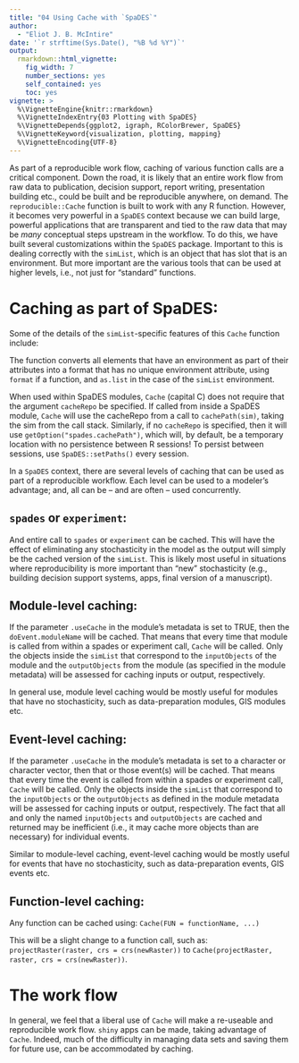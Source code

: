 ```yaml
---
title: "04 Using Cache with `SpaDES`"
author:
  - "Eliot J. B. McIntire"
date: '`r strftime(Sys.Date(), "%B %d %Y")`'
output:
  rmarkdown::html_vignette:
    fig_width: 7
    number_sections: yes
    self_contained: yes
    toc: yes
vignette: >
  %\VignetteEngine{knitr::rmarkdown}
  %\VignetteIndexEntry{03 Plotting with SpaDES}
  %\VignetteDepends{ggplot2, igraph, RColorBrewer, SpaDES}
  %\VignetteKeyword{visualization, plotting, mapping}
  %\VignetteEncoding{UTF-8}
---
```



As part of a reproducible work flow, caching of various function calls are a critical component.
Down the road, it is likely that an entire work flow from raw data to publication, decision support, report writing, presentation building etc., could be built and be reproducible anywhere, on demand.
The `reproducible::Cache` function is built to work with any R function. 
However, it becomes very powerful in a `SpaDES` context because we can build large, powerful applications that are transparent and tied to the raw data that may be *many* conceptual steps upstream in the workflow. 
To do this, we have built several customizations within the `SpaDES` package. 
Important to this is dealing correctly with the `simList`, which is an object that has slot
that is an environment. But more important are the various tools that can be used at
higher levels, i.e., not just for "standard" functions.

# Caching as part of SpaDES:

Some of the details of the `simList`-specific features of this `Cache` function include:

The function converts all elements that have an environment as part of their attributes
into a format that has no unique environment attribute, using `format` if a function, 
and `as.list` in the case of the `simList` environment.

When used within SpaDES modules, `Cache` (capital C) does not require that the argument `cacheRepo` be specified. If called
from inside a SpaDES module, `Cache` will use the cacheRepo from a call
to `cachePath(sim)`, taking the sim from the call stack. Similarly, if no
`cacheRepo` is specified, then it will use `getOption("spades.cachePath") `, which
will, by default, be a temporary location with no persistence between R sessions!
To persist between sessions, use `SpaDES::setPaths()` every session.

In a `SpaDES` context, there are several levels of caching that can be used
as part of a reproducible workflow. Each level can be used to a modeler's
advantage; and, all can be -- and are often -- used concurrently.

## `spades` or `experiment`:

And entire call to `spades` or `experiment` can be cached. This will have the effect
of eliminating any stochasticity in the model as the output will simply be
the cached version of the `simList`. This is likely most useful in
situations where reproducibility is more important than "new" stochasticity
(e.g., building decision support systems, apps, final version of a manuscript).

## Module-level caching:

If the parameter `.useCache` in the module's metadata
is set to TRUE, then the `doEvent.moduleName`
will be cached. That means that every time that module
is called from within a spades or experiment call, `Cache` will be called. Only
the objects inside the `simList` that correspond to the `inputObjects` of the
module and the `outputObjects` from the module (as specified in the module
metadata) will be assessed for caching
inputs or output, respectively.

In general use, module level caching would be mostly useful for modules that have
no stochasticity, such as data-preparation modules, GIS modules etc.

## Event-level caching:

If the parameter `.useCache` in the module's metadata
is set to a character or character vector,
then that or those event(s) will be cached. That means that every time the event
is called from within a spades or experiment call, `Cache` will be called.
Only
the objects inside the `simList` that correspond to the `inputObjects` or the
`outputObjects` as defined in the module metadata  will be assessed for caching
inputs or output, respectively. The fact that all and only the named `inputObjects`
and `outputObjects` are cached and returned may be inefficient (i.e., it may
cache more objects than are necessary) for individual events.

Similar to module-level caching, event-level caching would be mostly
useful for events that have
no stochasticity, such as data-preparation events, GIS events etc.

## Function-level caching:

Any function can be cached using:
`Cache(FUN = functionName, ...)`

This will be a slight change to a function call, such as:
`projectRaster(raster, crs = crs(newRaster))`
to
`Cache(projectRaster, raster, crs = crs(newRaster))`.

# The work flow

In general, we feel that a liberal use of `Cache` will make a re-useable and reproducible work flow. 
`shiny` apps can be made, taking advantage of `Cache`. 
Indeed, much of the difficulty in managing data sets and saving them for future use, can be accommodated by caching.
